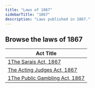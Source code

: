 ```yaml
---
title: "Laws of 1867"
sidebarTitle: "1867"
description: "Laws published in 1867."
---
```


## Browse the laws of 1867

| Act Title |
|-----------|
| [1The Sarais Act, 1867](/laws/act-18) |
| [The Acting Judges Act, 1867](/laws/act-17) |
| [1The Public Gambling Act, 1867](/laws/act-16) |
